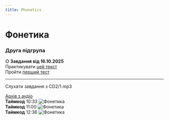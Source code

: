 ```yaml
---
title: Phonetics
---
```



# Фонетика

### Друга підгрупа

**○ Завдання від 16.10.2025** \
Практикувати [цей текст](https://krnu.org/mod/resource/view.php?id=9897) \
Пройти [перший тест](https://krnu.org/mod/quiz/view.php?id=1267)

---

<Callout type="info">Слухати завдання з CD2/1.mp3</Callout>

[Архів з аудіо](https://drive.google.com/drive/mobile/folders/1wS6gswOli-StjoNAvlZ7RwPoZV7mU7x8) \
**Таймкод** 10:33
![Фонетика](/img/fn2_1.jpg) \
**Таймкод** 11:00
![Фонетика](/img/fn2_2.jpg) \
**Таймкод** 12:36
![Фонетика](/img/fn2_3.jpg)
